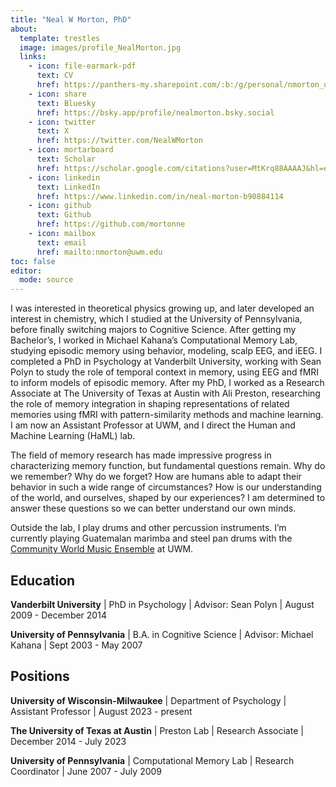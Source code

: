 ```yaml
---
title: "Neal W Morton, PhD"
about:
  template: trestles
  image: images/profile_NealMorton.jpg
  links:
    - icon: file-earmark-pdf
      text: CV
      href: https://panthers-my.sharepoint.com/:b:/g/personal/nmorton_uwm_edu/EZ5cmKsstEJOuQ-dstdhVWcBnqObuZOy1VFhpadEL9TKhA?e=HhNsd0
    - icon: share
      text: Bluesky
      href: https://bsky.app/profile/nealmorton.bsky.social
    - icon: twitter
      text: X
      href: https://twitter.com/NealWMorton
    - icon: mortarboard
      text: Scholar
      href: https://scholar.google.com/citations?user=MtKrq88AAAAJ&hl=en
    - icon: linkedin
      text: LinkedIn
      href: https://www.linkedin.com/in/neal-morton-b90884114
    - icon: github
      text: Github
      href: https://github.com/mortonne
    - icon: mailbox
      text: email
      href: mailto:nmorton@uwm.edu
toc: false
editor: 
  mode: source
---
```


I was interested in theoretical physics growing up, and later developed an interest in chemistry, which I studied at the University of Pennsylvania, before finally switching majors to Cognitive Science. After getting my Bachelor's, I worked in Michael Kahana's Computational Memory Lab, studying episodic memory using behavior, modeling, scalp EEG, and iEEG. I completed a PhD in Psychology at Vanderbilt University, working with Sean Polyn to study the role of temporal context in memory, using EEG and fMRI to inform models of episodic memory. After my PhD, I worked as a Research Associate at The University of Texas at Austin with Ali Preston, researching the role of memory integration in shaping representations of related memories using fMRI with pattern-similarity methods and machine learning. I am now an Assistant Professor at UWM, and I direct the Human and Machine Learning (HaML) lab.

The field of memory research has made impressive progress in characterizing memory function, but fundamental questions remain. Why do we remember? Why do we forget? How are humans able to adapt their behavior in such a wide range of circumstances? How is our understanding of the world, and ourselves, shaped by our experiences? I am determined to answer these questions so we can better understand our own minds.

Outside the lab, I play drums and other percussion instruments. I'm currently playing Guatemalan marimba and steel pan drums with the [Community World Music Ensemble](https://uwm.edu/sce/courses/community-world-music-ensemble/) at UWM.

## Education

__Vanderbilt University__ | PhD in Psychology | Advisor: Sean Polyn | August 2009 - December 2014

__University of Pennsylvania__ | B.A. in Cognitive Science | Advisor: Michael Kahana | Sept 2003 - May 2007

## Positions

__University of Wisconsin-Milwaukee__ | Department of Psychology | Assistant Professor | August 2023 - present

__The University of Texas at Austin__ | Preston Lab | Research Associate | December 2014 - July 2023

__University of Pennsylvania__ | Computational Memory Lab | Research Coordinator | June 2007 - July 2009
